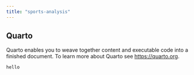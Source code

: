 ```yaml
---
title: "sports-analysis"
---
```


## Quarto

Quarto enables you to weave together content and executable code into a finished document. To learn more about Quarto see <https://quarto.org>.

```r
hello
```
